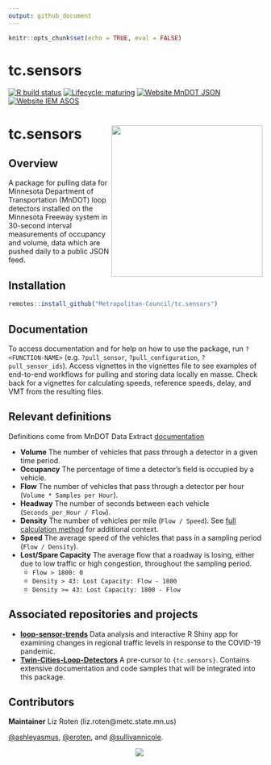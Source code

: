 ```yaml
---
output: github_document
---
```

```r
knitr::opts_chunk$set(echo = TRUE, eval = FALSE)
```
# tc.sensors  

<!-- badges: start -->
[![R build status](https://github.com/Metropolitan-Council/tc.sensors/workflows/R-CMD-check/badge.svg)](https://github.com/Metropolitan-Council/tc.sensors/actions)
[![Lifecycle: maturing](https://img.shields.io/badge/lifecycle-maturing-blue.svg)](https://www.tidyverse.org/lifecycle/#maturing) 
[![Website MnDOT JSON](https://img.shields.io/website?label=MnDOT&up_color=olivedrab&up_message=online&url=http%3A%2F%2Fdata.dot.state.mn.us%2Ftrafdat%2Fmetro%2F2018%2F20181021%2F5474.c30.json)](http://data.dot.state.mn.us/trafdat/metro/2018/20181021/5474.c30.json)
[![Website IEM ASOS](https://img.shields.io/website?label=IEM%20ASOS&up_color=seagreen&up_message=online&url=http%3A%2F%2Fmesonet.agron.iastate.edu%2Frequest%2Fdownload.phtml%3Fnetwork%3DMN_ASOS)](http://mesonet.agron.iastate.edu/request/download.phtml?network=MN_ASOS)

<!-- badges: end -->
# tc.sensors <img src="man/figures/logo.png" align="right" height="300" />
## Overview
A package for pulling data for Minnesota Department of Transportation (MnDOT) loop detectors installed on the Minnesota Freeway system in 30-second interval measurements of occupancy and volume, data which are pushed daily to a public JSON feed.  

## Installation  

```r
remotes::install_github("Metropolitan-Council/tc.sensors")
```

## Documentation

To access documentation and for help on how to use the package, run `?<FUNCTION-NAME>` (e.g. `?pull_sensor`, `?pull_configuration`, `?pull_sensor_ids`).  Access vignettes in the vignettes file to see examples of end-to-end workflows for pulling and storing data locally en masse.  Check back for a vignettes for calculating speeds, reference speeds, delay, and VMT from the resulting files.  

## Relevant definitions  

Definitions come from MnDOT Data Extract [documentation](http://data.dot.state.mn.us/datatools/dataextract.html)

- **Volume** The number of vehicles that pass through a detector in a given time period.  
- **Occupancy** The percentage of time a detector's field is occupied by a vehicle.  
- **Flow** The number of vehicles that pass through a detector per hour (`Volume * Samples per Hour`).  
- **Headway**  The number of seconds between each vehicle (`Seconds_per_Hour / Flow`).  
- **Density** The number of vehicles per mile (`Flow / Speed`). See [full calculation method](http://data.dot.state.mn.us/datatools/Density.html) for additional context.  
- **Speed** The average speed of the vehicles that pass in a sampling period (`Flow / Density`).  
- **Lost/Spare Capacity** The average flow that a roadway is losing, either due to low traffic or high congestion, throughout the sampling period.  
  - `Flow > 1800: 0`
  - `Density > 43: Lost Capacity: Flow - 1800`
  - `Density >= 43: Lost Capacity: 1800 - Flow`

## Associated repositories and projects  

- **[loop-sensor-trends](https://github.com/Metropolitan-Council/loop-sensor-trends)** Data analysis and interactive R Shiny app for examining changes in regional traffic levels in response to the COVID-19 pandemic.  
- **[Twin-Cities-Loop-Detectors](https://github.com/sullivannicole/Twin-Cities-Loop-Detectors)** A pre-cursor to `{tc.sensors}`. Contains extensive documentation and code samples that will be integrated into this package.  

## Contributors  

**Maintainer** Liz Roten (liz.roten@metc.state.mn.us)  

[&#x0040;ashleyasmus](https://github.com/ashleyasmus), [&#x0040;eroten](https://github.com/eroten), and [&#x0040;sullivannicole](https://github.com/sullivannicole). 


<a href="https://metrocouncil.org" target="_blank"><img src="man/figures/main-logo.png" style="margin-left: 50%;margin-right: 50%;"><div></div></a>
